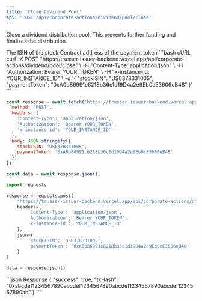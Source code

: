 ```yaml
---
title: 'Close Dividend Pool'
api: 'POST /api/corporate-actions/dividend/pool/close'
---
```


Close a dividend distribution pool. This prevents further funding and finalizes the distribution.

<ParamField body="stockISIN" type="string" required>
  The ISIN of the stock
</ParamField>

<ParamField body="paymentToken" type="string" required>
  Contract address of the payment token
</ParamField>

<RequestExample>
```bash cURL
curl -X POST "https://trusser-issuer-backend.vercel.app/api/corporate-actions/dividend/pool/close" \
  -H "Content-Type: application/json" \
  -H "Authorization: Bearer YOUR_TOKEN" \
  -H "x-instance-id: YOUR_INSTANCE_ID" \
  -d '{
    "stockISIN": "US0378331005",
    "paymentToken": "0xA0b86991c6218b36c1d19D4a2e9Eb0cE3606eB48"
  }'
```

```javascript JavaScript
const response = await fetch('https://trusser-issuer-backend.vercel.app/api/corporate-actions/dividend/pool/close', {
  method: 'POST',
  headers: {
    'Content-Type': 'application/json',
    'Authorization': 'Bearer YOUR_TOKEN',
    'x-instance-id': 'YOUR_INSTANCE_ID'
  },
  body: JSON.stringify({
    stockISIN: 'US0378331005',
    paymentToken: '0xA0b86991c6218b36c1d19D4a2e9Eb0cE3606eB48'
  })
});

const data = await response.json();
```

```python Python
import requests

response = requests.post(
    'https://trusser-issuer-backend.vercel.app/api/corporate-actions/dividend/pool/close',
    headers={
        'Content-Type': 'application/json',
        'Authorization': 'Bearer YOUR_TOKEN',
        'x-instance-id': 'YOUR_INSTANCE_ID'
    },
    json={
        'stockISIN': 'US0378331005',
        'paymentToken': '0xA0b86991c6218b36c1d19D4a2e9Eb0cE3606eB48'
    }
)

data = response.json()
```
</RequestExample>

<ResponseExample>
```json Response
{
  "success": true,
  "txHash": "0xabcdef1234567890abcdef1234567890abcdef1234567890abcdef1234567890ab"
}
```
</ResponseExample>